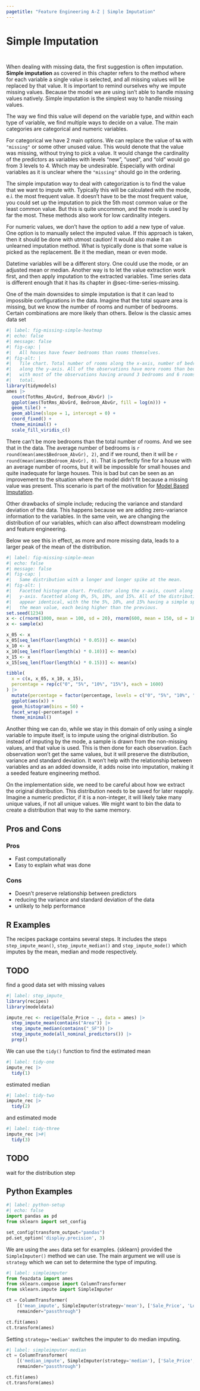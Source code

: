 ```yaml
---
pagetitle: "Feature Engineering A-Z | Simple Imputation"
---
```


# Simple Imputation {#sec-missing-simple}

::: {style="visibility: hidden; height: 0px;"}
## Simple Imputation
:::

When dealing with missing data, the first suggestion is often imputation.
**Simple imputation** as covered in this chapter refers to the method where for each variable a single value is selected, and all missing values will be replaced by that value.
It is important to remind ourselves why we impute missing values.
Because the model we are using isn't able to handle missing values natively.
Simple imputation is the simplest way to handle missing values.

The way we find this value will depend on the variable type, and within each type of variable, we find multiple ways to decide on a value.
The main categories are categorical and numeric variables.

For categorical we have 2 main options.
We can replace the value of `NA` with `"missing"` or some other unused value.
This would denote that the value was missing, without trying to pick a value.
It would change the cardinality of the predictors as variables with levels "new", "used", and "old" would go from 3 levels to 4.
Which may be undesirable.
Especially with ordinal variables as it is unclear where the `"missing"` should go in the ordering.

The simple imputation way to deal with categorization is to find the value that we want to impute with.
Typically this will be calculated with the mode, e.i.
the most frequent value.
It doesn't have to be the most frequent value, you could set up the imputation to pick the 5th most common value or the least common value.
But this is quite uncommon, and the mode is used by far the most.
These methods also work for low cardinality integers.

For numeric values, we don't have the option to add a new type of value.
One option is to manually select the imputed value.
If this approach is taken, then it should be done with utmost caution!
It would also make it an unlearned imputation method.
What is typically done is that some value is picked as the replacement.
Be it the median, mean or even mode.

Datetime variables will be a different story.
One could use the mode, or an adjusted mean or median.
Another way is to let the value extraction work first, and then apply imputation to the extracted variables.
Time series data is different enough that it has its chapter in @sec-time-series-missing.

One of the main downsides to simple imputation is that it can lead to impossible configurations in the data.
Imagine that the total square area is missing, but we know the number of rooms and number of bedrooms.
Certain combinations are more likely than others.
Below is the classic ames data set

```r
#| label: fig-missing-simple-heatmap
#| echo: false
#| message: false
#| fig-cap: |
#|   All houses have fewer bedrooms than rooms themselves.
#| fig-alt: |
#|   Tile chart. Total number of rooms along the x-axis, number of bedrooms
#|   along the y-axis. All of the observations have more rooms than bedrooms
#|   with most of the observations having around 3 bedrooms and 6 rooms in
#|   total.
library(tidymodels)
ames |>
  count(TotRms_AbvGrd, Bedroom_AbvGr) |>
  ggplot(aes(TotRms_AbvGrd, Bedroom_AbvGr, fill = log(n))) +
  geom_tile() +
  geom_abline(slope = 1, intercept = 0) +
  coord_fixed() +
  theme_minimal() +
  scale_fill_viridis_c()
```

There can't be more bedrooms than the total number of rooms.
And we see that in the data.
The average number of bedrooms is `r round(mean(ames$Bedroom_AbvGr), 2)`, and if we round, then it will be `r round(mean(ames$Bedroom_AbvGr), 0)`.
That is perfectly fine for a house with an average number of rooms, but it will be impossible for small houses and quite inadequate for large houses.
This is bad but can be seen as an improvement to the situation where the model didn't fit because a missing value was present.
This scenario is part of the motivation for [Model Based Imputation](@sec-missing-model).

Other drawbacks of simple include; reducing the variance and standard deviation of the data.
This happens because we are adding zero-variance information to the variables.
In the same vein, we are changing the distribution of our variables, which can also affect downstream modeling and feature engineering.

Below we see this in effect, as more and more missing data, leads to a larger peak of the mean of the distribution.

```r
#| label: fig-missing-simple-mean
#| echo: false
#| message: false
#| fig-cap: |
#|   Same distribution with a longer and longer spike at the mean.
#| fig-alt: |
#|   Facetted histogram chart. Predictor along the x-axis, count along the 
#|   y-axis. facetted along 0%, 5%, 10%, and 15%. All of the distributions
#|   appear identical, with the the 5%, 10%, and 15% having a simple spike at
#|   the mean value, each being higher than the previous.
set.seed(1234)
x <- c(rnorm(1000, mean = 100, sd = 20), rnorm(600, mean = 150, sd = 10))
x <- sample(x)

x_05 <- x
x_05[seq_len(floor(length(x) * 0.05))] <- mean(x)
x_10 <- x
x_10[seq_len(floor(length(x) * 0.10))] <- mean(x)
x_15 <- x
x_15[seq_len(floor(length(x) * 0.15))] <- mean(x)

tibble(
  x = c(x, x_05, x_10, x_15),
  percentage = rep(c("0", "5%", "10%", "15%"), each = 1600)
) |>
  mutate(percentage = factor(percentage, levels = c("0", "5%", "10%", "15%"))) |>
  ggplot(aes(x)) +
  geom_histogram(bins = 50) +
  facet_wrap(~percentage) +
  theme_minimal()
```

Another thing we can do, while we stay in this domain of only using a single variable to impute itself, is to impute using the original distribution.
So instead of imputing by the mode, a sample is drawn from the non-missing values, and that value is used.
This is then done for each observation.
Each observation won't get the same values, but it will preserve the distribution, variance and standard deviation.
It won't help with the relationship between variables and as an added downside, it adds noise into imputation, making it a seeded feature engineering method.

On the implementation side, we need to be careful about how we extract the original distribution.
This distribution needs to be saved for later reapply.
Imagine a numeric predictor, if it is a non-integer, it will likely take many unique values, if not all unique values.
We might want to bin the data to create a distribution that way to the same memory.

## Pros and Cons

### Pros

-   Fast computationally
-   Easy to explain what was done

### Cons

-   Doesn't preserve relationship between predictors
-   reducing the variance and standard deviation of the data
-   unlikely to help performance

## R Examples

The recipes package contains several steps.
It includes the steps `step_impute_mean()`, `step_impute_median()` and `step_impute_mode()` which imputes by the mean, median and mode respectively.

::: callout-caution
# TODO

find a good data set with missing values
:::

```r
#| label: step_impute_
library(recipes)
library(modeldata)

impute_rec <- recipe(Sale_Price ~ ., data = ames) |>
  step_impute_mean(contains("Area")) |>
  step_impute_median(contains("_SF")) |>
  step_impute_mode(all_nominal_predictors()) |>
  prep()
```

We can use the `tidy()` function to find the estimated mean

```r
#| label: tidy-one
impute_rec |>
  tidy(1)
```

estimated median

```r
#| label: tidy-two
impute_rec |>
  tidy(2)
```

and estimated mode

```r
#| label: tidy-three
impute_rec |>#| 
  tidy(3)
```

::: callout-caution
# TODO

wait for the distribution step
:::

## Python Examples

```python
#| label: python-setup
#| echo: false
import pandas as pd
from sklearn import set_config

set_config(transform_output="pandas")
pd.set_option('display.precision', 3)
```

We are using the `ames` data set for examples.
{sklearn} provided the `SimpleImputer()` method we can use.
The main argument we will use is `strategy` which we can set to determine the type of imputing.

```python
#| label: simpleimputer
from feazdata import ames
from sklearn.compose import ColumnTransformer
from sklearn.impute import SimpleImputer

ct = ColumnTransformer(
    [('mean_impute', SimpleImputer(strategy='mean'), ['Sale_Price', 'Lot_Area', 'Wood_Deck_SF',  'Mas_Vnr_Area'])], 
    remainder="passthrough")

ct.fit(ames)
ct.transform(ames)
```

Setting `strategy='median'` switches the imputer to do median imputing.

```python
#| label: simpleimputer-median
ct = ColumnTransformer(
    [('median_impute', SimpleImputer(strategy='median'), ['Sale_Price', 'Lot_Area', 'Wood_Deck_SF',  'Mas_Vnr_Area'])], 
    remainder="passthrough")

ct.fit(ames)
ct.transform(ames)
```
